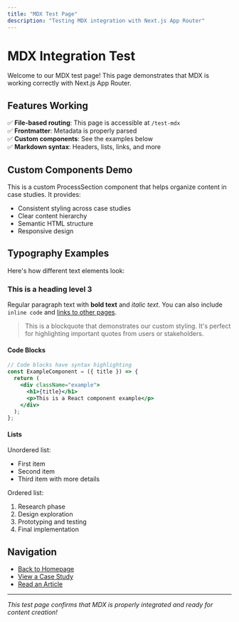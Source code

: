 ```yaml
---
title: "MDX Test Page"
description: "Testing MDX integration with Next.js App Router"
---
```


# MDX Integration Test

Welcome to our MDX test page! This page demonstrates that MDX is working correctly with Next.js App Router.

## Features Working

✅ **File-based routing**: This page is accessible at `/test-mdx`  
✅ **Frontmatter**: Metadata is properly parsed  
✅ **Custom components**: See the examples below  
✅ **Markdown syntax**: Headers, lists, links, and more  

## Custom Components Demo

<CaseStudyHeader 
  title="Sample Case Study" 
  client="Demo Client" 
  year="2024" 
  role="Product Designer" 
/>

<ProcessSection title="Process Demo">

This is a custom ProcessSection component that helps organize content in case studies. It provides:

- Consistent styling across case studies
- Clear content hierarchy  
- Semantic HTML structure
- Responsive design

</ProcessSection>

## Typography Examples

Here's how different text elements look:

### This is a heading level 3

Regular paragraph text with **bold text** and *italic text*. You can also include `inline code` and [links to other pages](/).

> This is a blockquote that demonstrates our custom styling. It's perfect for highlighting important quotes from users or stakeholders.

#### Code Blocks

```jsx
// Code blocks have syntax highlighting
const ExampleComponent = ({ title }) => {
  return (
    <div className="example">
      <h1>{title}</h1>
      <p>This is a React component example</p>
    </div>
  );
};
```

#### Lists

Unordered list:
- First item
- Second item  
- Third item with more details

Ordered list:
1. Research phase
2. Design exploration
3. Prototyping and testing
4. Final implementation

## Navigation

- [Back to Homepage](/)
- [View a Case Study](../content/case-studies/sample-project)
- [Read an Article](../content/articles/design-systems-at-scale)

---

*This test page confirms that MDX is properly integrated and ready for content creation!* 